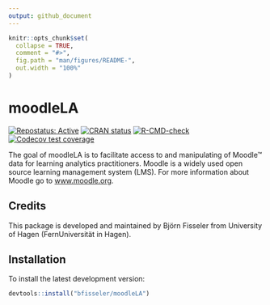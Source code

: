 ```yaml
---
output: github_document
---
```


<!-- README.md is generated from README.Rmd. Please edit that file -->

```r
knitr::opts_chunk$set(
  collapse = TRUE,
  comment = "#>",
  fig.path = "man/figures/README-",
  out.width = "100%"
)
```

# moodleLA

<!-- badges: start -->

[![Repostatus: Active](https://www.repostatus.org/badges/latest/active.svg)](https://www.repostatus.org/#active)
[![CRAN status](https://www.r-pkg.org/badges/version/moodleLA)](https://CRAN.R-project.org/package=moodleLA)
[![R-CMD-check](https://github.com/bfisseler/moodleLA/actions/workflows/R-CMD-check.yaml/badge.svg)](https://github.com/bfisseler/moodleLA/actions/workflows/R-CMD-check.yaml)
[![Codecov test coverage](https://codecov.io/gh/bfisseler/moodleLA/graph/badge.svg)](https://app.codecov.io/gh/bfisseler/moodleLA)
<!-- badges: end -->

The goal of moodleLA is to facilitate access to and manipulating of Moodle&trade; data for learning analytics practitioners. Moodle is a widely used open source learning management system (LMS). For more information about Moodle go to [www.moodle.org](https://moodle.org/). 

## Credits

This package is developed and maintained by Björn Fisseler from University of Hagen (FernUniversität in Hagen).

## Installation

To install the latest development version:

```r
devtools::install("bfisseler/moodleLA")
```

